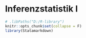 # Inferenzstatistik I {#inf1}

```r
# .libPaths("D:/R-library")
knitr::opts_chunk$set(collapse = F)
library(Statamarkdown)
```

